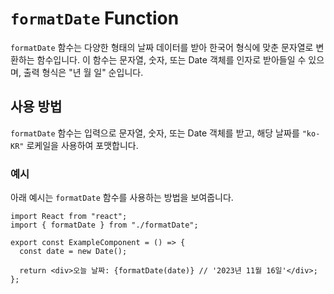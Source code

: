 
<Meta title="Utilities/formatDate" />

# `formatDate` Function

`formatDate` 함수는 다양한 형태의 날짜 데이터를 받아 한국어 형식에 맞춘 문자열로 변환하는 함수입니다. 이 함수는 문자열, 숫자, 또는 Date 객체를 인자로 받아들일 수 있으며, 출력 형식은 "년 월 일" 순입니다.

## 사용 방법

`formatDate` 함수는 입력으로 문자열, 숫자, 또는 Date 객체를 받고, 해당 날짜를 `"ko-KR"` 로케일을 사용하여 포맷합니다.

### 예시

아래 예시는 `formatDate` 함수를 사용하는 방법을 보여줍니다.

```tsx
import React from "react";
import { formatDate } from "./formatDate";

export const ExampleComponent = () => {
  const date = new Date();

  return <div>오늘 날짜: {formatDate(date)} // '2023년 11월 16일'</div>;
};
```
